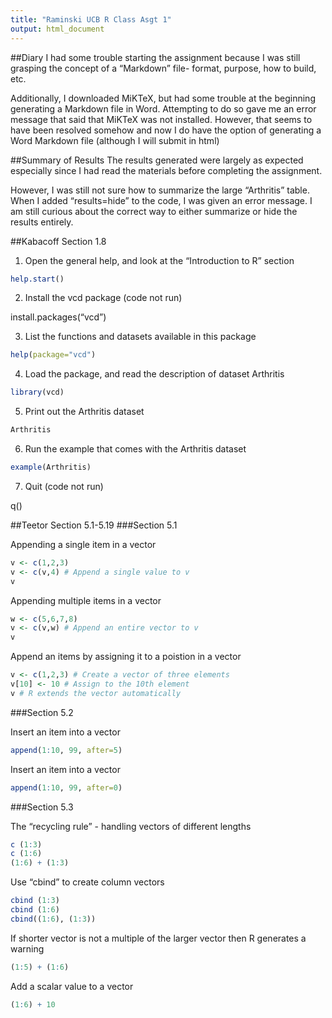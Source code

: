 ```yaml
---
title: "Raminski UCB R Class Asgt 1"
output: html_document
---
```


##Diary
I had some trouble starting the assignment because I was still grasping the concept of a "Markdown" file- format, purpose, how to build, etc.

Additionally, I downloaded MiKTeX, but had some trouble at the beginning generating a Markdown file in Word. Attempting to do so gave me an error message that said that MiKTeX was not installed. However, that seems to have been resolved somehow and now I do have the option of generating a Word Markdown file (although I will submit in html)



##Summary of Results
The results generated were largely as expected especially since I had read the materials before completing the assignment.

However, I was still not sure how to summarize the large "Arthritis" table. When I added "results=hide" to the code, I was given an error message. I am still curious about the correct way to either summarize or hide the results entirely.



##Kabacoff Section 1.8

1. Open the general help, and look at the "Introduction to R" section

```r
help.start()
```

2. Install the vcd package (code not run)

install.packages("vcd")

3. List the functions and datasets available in this package

```r
help(package="vcd")
```

4. Load the package, and read the description of dataset Arthritis

```r
library(vcd)
```

5. Print out the Arthritis dataset

```r
Arthritis
```

6. Run the example that comes with the Arthritis dataset

```r
example(Arthritis)
```

7. Quit (code not run)

q()


##Teetor Section 5.1-5.19
###Section 5.1

Appending a single item in a vector

```r
v <- c(1,2,3)
v <- c(v,4) # Append a single value to v
v
```

Appending multiple items in a vector

```r
w <- c(5,6,7,8)
v <- c(v,w) # Append an entire vector to v
v
```

Append an items by assigning it to a poistion in a vector

```r
v <- c(1,2,3) # Create a vector of three elements
v[10] <- 10 # Assign to the 10th element
v # R extends the vector automatically
```

###Section 5.2

Insert an item into a vector

```r
append(1:10, 99, after=5)
```

Insert an item into a vector

```r
append(1:10, 99, after=0)
```

###Section 5.3

The "recycling rule" - handling vectors of different lengths

```r
c (1:3)
c (1:6)
(1:6) + (1:3)
```

Use "cbind" to create column vectors

```r
cbind (1:3)
cbind (1:6)
cbind((1:6), (1:3))
```

If shorter vector is not a multiple of the larger vector then R generates a warning

```r
(1:5) + (1:6)
```

Add a scalar value to a vector

```r
(1:6) + 10
```
















